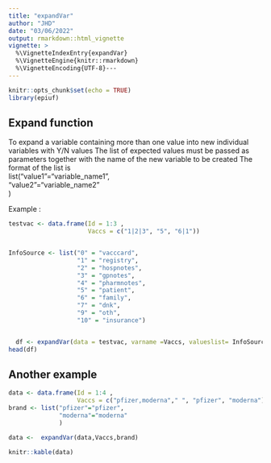 ```yaml
---
title: "expandVar"
author: "JHD"
date: "03/06/2022"
output: rmarkdown::html_vignette
vignette: >
  %\VignetteIndexEntry{expandVar}
  %\VignetteEngine{knitr::rmarkdown}
  %\VignetteEncoding{UTF-8}---
---
```


```r
knitr::opts_chunk$set(echo = TRUE)
library(epiuf)


```

## Expand function

To expand a variable containing more than one value into new individual variables with Y/N values
The list of expected values must be passed as parameters together with the name of the new variable to be created 
The format of the list is  
    list("value1"="variable_name1",    
       "value2"="variable_name2"    
       )    


Example :
```r
testvac <- data.frame(Id = 1:3 , 
                      Vaccs = c("1|2|3", "5", "6|1"))


InfoSource <- list("0" = "vacccard",
                   "1" = "registry",
                   "2" = "hospnotes",
                   "3" = "gpnotes",
                   "4" = "pharmnotes",
                   "5" = "patient",
                   "6" = "family",
                   "7" = "dnk",
                   "9" = "oth",
                   "10" = "insurance") 


  df <- expandVar(data = testvac, varname =Vaccs, valueslist= InfoSource) 
head(df)


```

## Another example 


```r


data <- data.frame(Id = 1:4 , 
                   Vaccs = c("pfizer,moderna"," ", "pfizer", "moderna"))
brand <- list("pfizer"="pfizer",
              "moderna"="moderna"
              )

data <-  expandVar(data,Vaccs,brand)

knitr::kable(data)
```
